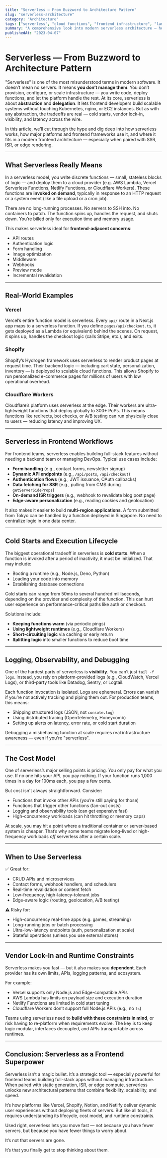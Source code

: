 ```yaml
---
title: "Serverless — From Buzzword to Architecture Pattern"
slug: "serverless-architecture"
category: "Architecture"
tags: ["serverless", "cloud functions", "frontend infrastructure", "lambda", "edge"]
summary: "A comprehensive look into modern serverless architecture — how it works, when to use it, how companies like Vercel, Cloudflare, and Shopify build with it, and what frontend developers need to know to use it wisely."
publishedAt: "2023-04-07"
---
```


# Serverless — From Buzzword to Architecture Pattern

"Serverless" is one of the most misunderstood terms in modern software. It doesn’t mean no servers. It means **you don’t manage them**. You don’t provision, configure, or scale infrastructure — you write code, deploy functions, and let the platform handle the rest. At its core, serverless is about **abstraction** and **delegation**. It lets frontend developers build scalable systems without touching Kubernetes, nginx, or EC2 instances. But as with any abstraction, the tradeoffs are real — cold starts, vendor lock-in, visibility, and latency across the wire.

In this article, we’ll cut through the hype and dig deep into how serverless works, how major platforms and frontend frameworks use it, and where it fits in a modern frontend architecture — especially when paired with SSR, ISR, or edge rendering.

---

## What Serverless Really Means

In a serverless model, you write discrete functions — small, stateless blocks of logic — and deploy them to a cloud provider (e.g. AWS Lambda, Vercel Serverless Functions, Netlify Functions, or Cloudflare Workers). These functions are **invoked on demand**, typically in response to an HTTP request or a system event (like a file upload or a cron job).

There are no long-running processes. No servers to SSH into. No containers to patch. The function spins up, handles the request, and shuts down. You’re billed only for execution time and memory usage.

This makes serverless ideal for **frontend-adjacent concerns**:
- API routes
- Authentication logic
- Form handling
- Image optimization
- Middleware
- Webhooks
- Preview mode
- Incremental revalidation

---

## Real-World Examples

### Vercel

Vercel’s entire function model is serverless. Every `api/` route in a Next.js app maps to a serverless function. If you define `pages/api/checkout.ts`, it gets deployed as a Lambda (or equivalent) behind the scenes. On request, it spins up, handles the checkout logic (calls Stripe, etc.), and exits.

### Shopify

Shopify’s Hydrogen framework uses serverless to render product pages at request time. Their backend logic — including cart state, personalization, inventory — is deployed to scalable cloud functions. This allows Shopify to run personalized e-commerce pages for millions of users with low operational overhead.

### Cloudflare Workers

Cloudflare’s platform uses serverless at the edge. Their workers are ultra-lightweight functions that deploy globally to 300+ PoPs. This means functions like redirects, bot checks, or A/B testing can run physically close to users — reducing latency and improving UX.

---

## Serverless in Frontend Workflows

For frontend teams, serverless enables building full-stack features without needing a backend team or managing DevOps. Typical use cases include:

- **Form handling** (e.g., contact forms, newsletter signup)
- **Dynamic API endpoints** (e.g., `/api/posts`, `/api/checkout`)
- **Authentication flows** (e.g., JWT issuance, OAuth callbacks)
- **Data fetching for SSR** (e.g., pulling from CMS during `getServerSideProps`)
- **On-demand ISR triggers** (e.g., webhook to revalidate blog post page)
- **Edge-aware personalization** (e.g., reading cookies and geolocation)

It also makes it easier to build **multi-region applications**. A form submitted from Tokyo can be handled by a function deployed in Singapore. No need to centralize logic in one data center.

---

## Cold Starts and Execution Lifecycle

The biggest operational tradeoff in serverless is **cold starts**. When a function is invoked after a period of inactivity, it must be initialized. That may include:
- Booting a runtime (e.g., Node.js, Deno, Python)
- Loading your code into memory
- Establishing database connections

Cold starts can range from 50ms to several hundred milliseconds, depending on the provider and complexity of the function. This can hurt user experience on performance-critical paths like auth or checkout.

Solutions include:
- **Keeping functions warm** (via periodic pings)
- **Using lightweight runtimes** (e.g., Cloudflare Workers)
- **Short-circuiting logic** via caching or early return
- **Splitting logic** into smaller functions to reduce boot time

---

## Logging, Observability, and Debugging

One of the hardest parts of serverless is **visibility**. You can’t just `tail -f logs`. Instead, you rely on platform-provided logs (e.g., CloudWatch, Vercel Logs), or third-party tools like Datadog, Sentry, or Logtail.

Each function invocation is isolated. Logs are ephemeral. Errors can vanish if you’re not actively tracking and piping them out. For production teams, this means:
- Shipping structured logs (JSON, not `console.log`)
- Using distributed tracing (OpenTelemetry, Honeycomb)
- Setting up alerts on latency, error rate, or cold start duration

Debugging a misbehaving function at scale requires real infrastructure awareness — even if you're "serverless".

---

## The Cost Model

One of serverless’s major selling points is pricing. You only pay for what you use. If no one hits your API, you pay nothing. If your function runs 1,000 times in a day for 100ms each, you pay a few cents.

But cost isn't always straightforward. Consider:
- Functions that invoke other APIs (you’re still paying for those)
- Functions that trigger other functions (fan-out costs)
- Logging and observability tools (can get expensive fast)
- High-concurrency workloads (can hit throttling or memory caps)

At scale, you may hit a point where a traditional container or server-based system is cheaper. That’s why some teams migrate long-lived or high-frequency workloads *off* serverless after a certain scale.

---

## When to Use Serverless

✅ Great for:
- CRUD APIs and microservices
- Contact forms, webhook handlers, and schedulers
- Real-time revalidation or content fetch
- Low-frequency, high-latency-tolerant jobs
- Edge-aware logic (routing, geolocation, A/B testing)

⚠️ Risky for:
- High-concurrency real-time apps (e.g. games, streaming)
- Long-running jobs or batch processing
- Ultra-low-latency endpoints (auth, personalization at scale)
- Stateful operations (unless you use external stores)

---

## Vendor Lock-In and Runtime Constraints

Serverless makes you fast — but it also makes you **dependent**. Each provider has its own limits, APIs, logging patterns, and ecosystem.

For example:
- Vercel supports only Node.js and Edge-compatible APIs
- AWS Lambda has limits on payload size and execution duration
- Netlify Functions are limited in cold start tuning
- Cloudflare Workers don’t support full Node.js APIs (e.g., no `fs`)

Teams using serverless need to **build with these constraints in mind**, or risk having to re-platform when requirements evolve. The key is to keep logic modular, interfaces decoupled, and APIs transportable across runtimes.

---

## Conclusion: Serverless as a Frontend Superpower

Serverless isn’t a magic bullet. It’s a strategic tool — especially powerful for frontend teams building full-stack apps without managing infrastructure. When paired with static generation, ISR, or edge compute, serverless unlocks new architectural patterns that combine flexibility, scalability, and speed.

It’s how platforms like Vercel, Shopify, Notion, and Netlify deliver dynamic user experiences without deploying fleets of servers. But like all tools, it requires understanding its lifecycle, cost model, and runtime constraints.

Used right, serverless lets you move fast — not because you have fewer servers, but because you have fewer things to worry about.

It’s not that servers are gone.

It’s that you finally get to stop thinking about them.
